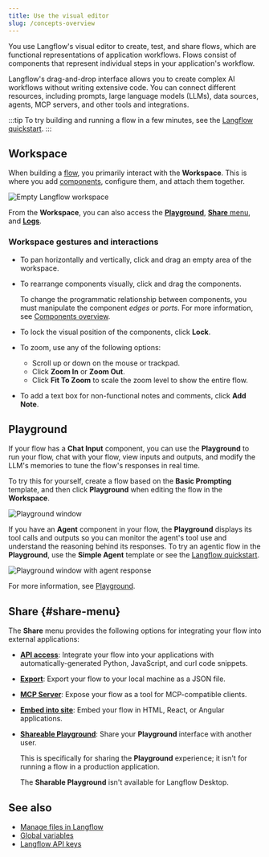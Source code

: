 ```yaml
---
title: Use the visual editor
slug: /concepts-overview
---
```



You use Langflow's visual editor to create, test, and share flows, which are functional representations of application workflows.
Flows consist of components that represent individual steps in your application's workflow.

Langflow's drag-and-drop interface allows you to create complex AI workflows without writing extensive code.
You can connect different resources, including prompts, large language models (LLMs), data sources, agents, MCP servers, and other tools and integrations.

:::tip
To try building and running a flow in a few minutes, see the [Langflow quickstart](/get-started-quickstart).
:::

## Workspace

When building a [flow](/concepts-flows), you primarily interact with the **Workspace**.
This is where you add [components](/concepts-components), configure them, and attach them together.

![Empty Langflow workspace](/img/workspace.png)

From the **Workspace**, you can also access the [**Playground**](#playground), [**Share** menu](#share-menu), and [**Logs**](/concepts-flows#flow-storage-and-logs).

### Workspace gestures and interactions

- To pan horizontally and vertically, click and drag an empty area of the workspace.

- To rearrange components visually, click and drag the components.

    To change the programmatic relationship between components, you must manipulate the component _edges_ or _ports_. For more information, see [Components overview](/concepts-components).

- To lock the visual position of the components, click <Icon name="LockOpen" aria-hidden="true"/> **Lock**.

- To zoom, use any of the following options:
   - Scroll up or down on the mouse or trackpad.
   - Click <Icon name="ZoomIn" aria-hidden="true"/> **Zoom In** or <Icon name="ZoomOut" aria-hidden="true"/> **Zoom Out**.
   - Click <Icon name="Maximize" aria-hidden="true"/> **Fit To Zoom** to scale the zoom level to show the entire flow.

- To add a text box for non-functional notes and comments, click <Icon name="StickyNote" aria-hidden="true"/> **Add Note**.

## Playground

If your flow has a **Chat Input** component, you can use the **Playground** to run your flow, chat with your flow, view inputs and outputs, and modify the LLM's memories to tune the flow's responses in real time.

To try this for yourself, create a flow based on the **Basic Prompting** template, and then click <Icon name="Play" aria-hidden="true"/> **Playground** when editing the flow in the **Workspace**.

![Playground window](/img/playground.png)

If you have an **Agent** component in your flow, the **Playground** displays its tool calls and outputs so you can monitor the agent's tool use and understand the reasoning behind its responses.
To try an agentic flow in the **Playground**, use the **Simple Agent** template or see the [Langflow quickstart](/get-started-quickstart).

![Playground window with agent response](/img/playground-with-agent.png)

For more information, see [Playground](/concepts-playground).

## Share {#share-menu}

The **Share** menu provides the following options for integrating your flow into external applications:

* [**API access**](/concepts-publish#api-access): Integrate your flow into your applications with automatically-generated Python, JavaScript, and curl code snippets.
* [**Export**](/concepts-flows-import#export-a-flow): Export your flow to your local machine as a JSON file.
* [**MCP Server**](/mcp-server): Expose your flow as a tool for MCP-compatible clients.
* [**Embed into site**](/concepts-publish#embedded-chat-widget): Embed your flow in HTML, React, or Angular applications.
* [**Shareable Playground**](/concepts-playground#share-a-flows-playground): Share your **Playground** interface with another user.

    This is specifically for sharing the **Playground** experience; it isn't for running a flow in a production application.

    The **Sharable Playground** isn't available for Langflow Desktop.

## See also

* [Manage files in Langflow](/concepts-file-management)
* [Global variables](/configuration-global-variables)
* [Langflow API keys](configuration-api-keys)